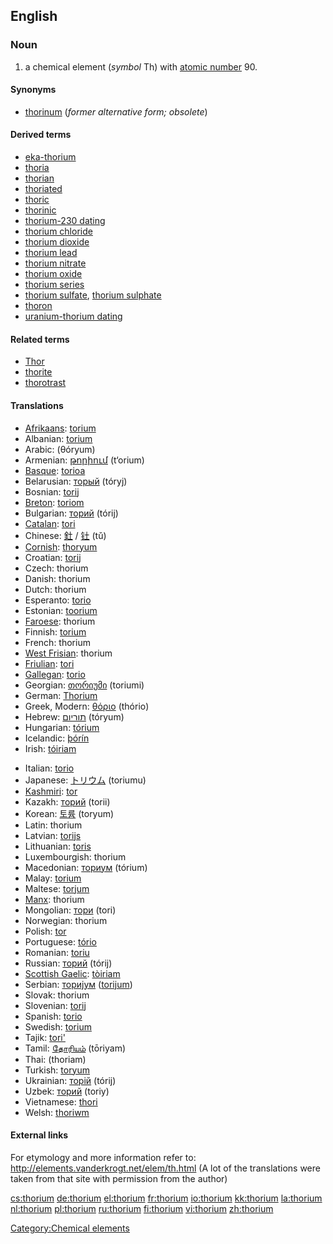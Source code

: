 {{see|Thorium}}
==English==
{{elements|Th|actinium|Ac|protactinium|Pa}}
===Noun===
{{en-noun|-}}
{{wikipedia}}

# a chemical element (''symbol'' Th) with [[atomic number]] 90.

====Synonyms====
*[[thorinum]] (''former alternative form; obsolete'')

====Derived terms====
*[[eka-thorium]]
*[[thoria]]
*[[thorian]]
*[[thoriated]]
*[[thoric]]
*[[thorinic]]
*[[thorium-230 dating]]
*[[thorium chloride]]
*[[thorium dioxide]]
*[[thorium lead]]
*[[thorium nitrate]]
*[[thorium oxide]]
*[[thorium series]]
*[[thorium sulfate]], [[thorium sulphate]]
*[[thoron]]
*[[uranium-thorium dating]]

====Related terms====
*[[Thor]]<!--after whom thorium was named-->
*[[thorite]]
*[[thorotrast]]

==== Translations ====
{{top}}
*[[Afrikaans]]: [[torium]]
*Albanian: [[torium]]
*Arabic: {{ARchar|[[ثوريوم]]}} (θóryum) {{m}}
*Armenian: [[թորիում]] (t‘orium)
*[[Basque]]: [[torioa]]
*Belarusian: [[торый]] (tóryj) {{m}}
*Bosnian: [[torij]]
*[[Breton]]: [[toriom]]
*Bulgarian: [[торий]] (tórij) {{m}}
*[[Catalan]]: [[tori]]
*Chinese: [[釷]] / [[钍]] (tǔ)
*[[Cornish]]: [[thoryum]]
*Croatian: [[torij]]
*Czech: thorium
*Danish: thorium
*Dutch: thorium {{n}}
*Esperanto: [[torio]]
*Estonian: [[toorium]]
*[[Faroese]]: thorium
*Finnish: [[torium]]
*French: thorium {{m}}
*[[West Frisian]]: thorium
*[[Friulian]]: [[tori]]
*[[Gallegan]]: [[torio]]
*Georgian: [[თორიუმი]] (toriumi)
*German: [[Thorium]] {{n}}
*Greek, Modern: [[θόριο]] (thório) {{n}}
*Hebrew: [[תוריום]] (tóryum)
*Hungarian: [[tórium]]
*Icelandic: [[þórín]]
*Irish: [[tóiriam]]
{{mid}}
*Italian: [[torio]] {{m}}
*Japanese: [[トリウム]] (toriumu)
*[[Kashmiri]]: [[tor]]
*Kazakh: [[торий]] (torii)
*Korean: [[토륨]] (toryum)
*Latin: thorium
*Latvian: [[torijs]]
*Lithuanian: [[toris]]
*Luxembourgish: thorium
*Macedonian: [[ториум]] (tórium) {{m}}
*Malay: [[torium]]
*Maltese: [[torjum]]
*[[Manx]]: thorium
*Mongolian: [[тори]] (tori)
*Norwegian: thorium
*Polish: [[tor#Polish|tor]] {{m}}
*Portuguese: [[tório]] {{m}}
*Romanian: [[toriu]] {{n}}
*Russian: [[торий]] (tórij) {{m}}
*[[Scottish Gaelic]]: [[tòiriam]]
*Serbian: [[ториjум]] ([[torijum]]) {{m}}
*Slovak: thorium
*Slovenian: [[torij]]
*Spanish: [[torio]] {{m}}
*Swedish: [[torium]]
*Tajik: [[tori']]
*Tamil: [[தோரியம்]] (tōriyam)
*Thai: {{THchar|[[ทอเรียม]]}} (thoriam)
*Turkish: [[toryum]]
*Ukrainian: [[торiй]] (tórij) {{m}}
*Uzbek: [[торий]] (toriy)
*Vietnamese: [[thori]]
*Welsh: [[thoriwm]]
{{bottom}}

====External links====
For etymology and more information refer to:
http://elements.vanderkrogt.net/elem/th.html
(A lot of the translations were taken from that site with permission from the author)

[[Category:Chemical elements]]

[[cs:thorium]]
[[de:thorium]]
[[el:thorium]]
[[fr:thorium]]
[[io:thorium]]
[[kk:thorium]]
[[la:thorium]]
[[nl:thorium]]
[[pl:thorium]]
[[ru:thorium]]
[[fi:thorium]]
[[vi:thorium]]
[[zh:thorium]]